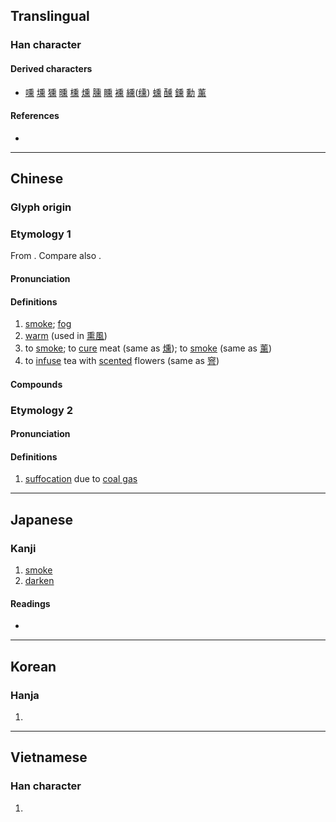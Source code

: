 {{also|燻|爋|薰}}
{{character info}}
==Translingual==

===Han character===
{{Han char|rn=86|rad=火|as=10|sn=14|four=20331|canj=HGF}}

====Derived characters====
* [[嚑]] [[壎]] [[獯]] [[曛]] [[櫄]] [[燻]] [[臐]] [[矄]] [[䙧]] [[纁]]([[𫄸]]) [[䗼]] [[醺]] [[鑂]] [[勳]] [[薰]]

====References====
* {{Han ref|kx=0679.170|dkj=19300|dj=1091.030|hdz=32226.100|uh=718F|ud=29071|bh=E2C0|bd=58048}}

----

==Chinese==
{{zh-forms|alt=*燻,爋,𤑕}}

===Glyph origin===
{{Han etym}}

===Etymology 1===
From {{inh|zh|sit-pro|*kəw-n/t||smoke}}. Compare also {{och-l|葷|smelling vegetables}}.

====Pronunciation====
{{zh-pron
|m=xūn
|c=fan1
|md=hŏng
|mn=qz,tw,xm,zz:hun
|mc=y
|oc=y
|ma=Zh-xun.ogg
|cat=n,v
}}

====Definitions====
{{zh-hanzi}}

# [[smoke]]; [[fog]]
# [[warm]] (used in [[熏風]])
# to [[smoke]]; to [[cure]] meat (same as [[燻]]); to [[smoke]] (same as [[薰]])
# to [[infuse]] tea with [[scented]] flowers (same as [[窨]])

====Compounds====
{{zh-der|熏風|熏肉|熏制|熏烤|熏蒸|熏染|熏陶|三浴三熏|三熏三沐|熏沐|氣焰熏天|熏草紙|熏籠|熏習|眾口熏天|氣勢熏灼|熏製|熏熏|熏烝|熏天|熏人|熏腐|煙熏火燎|熏鑪|熏香|錦熏籠}}

===Etymology 2===

====Pronunciation====
{{zh-pron
|m=xùn
|c=fan3
|mc=
|oc=
|cat=
}}

====Definitions====
{{zh-hanzi}}

# [[suffocation]] due to [[coal gas]]

----

==Japanese==

===Kanji===
{{ja-kanji|grade=|rs=火10}}

# [[smoke]]
# [[darken]]

====Readings====
* {{ja-readings|on=[[くん]] (kun)|kun=[[ふすべる]] (fusuberu), [[くすべる]] (kusuberu)}}

----

==Korean==

===Hanja===
{{ko-hanja|hangeul=훈|eumhun=|rv=hun|mr=hun|y=hwun}}

# {{rfdef|ko|sort=火10}}

----

==Vietnamese==

===Han character===
{{vi-hantu|[[hun]], [[huân]]|rs=火10}}

# {{rfdef|vi|sort=火10}}